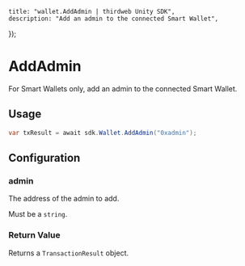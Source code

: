 
	title: "wallet.AddAdmin | thirdweb Unity SDK",
	description: "Add an admin to the connected Smart Wallet",
});

# AddAdmin

For Smart Wallets only, add an admin to the connected Smart Wallet.

## Usage

```csharp
var txResult = await sdk.Wallet.AddAdmin("0xadmin");
```

## Configuration

### admin

The address of the admin to add.

Must be a `string`.

### Return Value

Returns a `TransactionResult` object.
